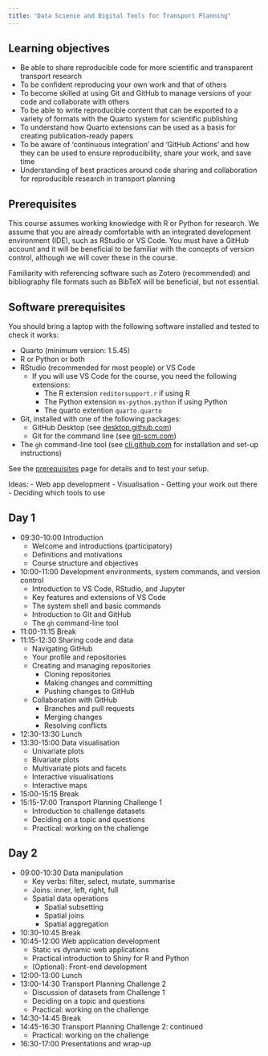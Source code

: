 ```yaml
---
title: "Data Science and Digital Tools for Transport Planning"
---
```


## Learning objectives

- Be able to share reproducible code for more scientific and transparent transport research
- To be confident reproducing your own work and that of others
- To become skilled at using Git and GitHub to manage versions of your code and collaborate with others
- To be able to write reproducible content that can be exported to a variety of formats with the Quarto system for scientific publishing
- To understand how Quarto extensions can be used as a basis for creating publication-ready papers
- To be aware of 'continuous integration' and 'GitHub Actions' and how they can be used to ensure reproducibility, share your work, and save time
- Understanding of best practices around code sharing and collaboration for reproducible research in transport planning

## Prerequisites

This course assumes working knowledge with R or Python for research.
We assume that you are already comfortable with an integrated development environment (IDE), such as RStudio or VS Code.
You must have a GitHub account and it will be beneficial to be familiar with the concepts of version control, although we will cover these in the course.

Familiarity with referencing software such as Zotero (recommended) and bibliography file formats such as BibTeX will be beneficial, but not essential.

## Software prerequisites

You should bring a laptop with the following software installed and tested to check it works:

- Quarto (minimum version: 1.5.45)
- R or Python or both
- RStudio (recommended for most people) or VS Code
  - If you will use VS Code for the course, you need the following extensions:
    - The R extension `reditorsupport.r` if using R
    - The Python extension `ms-python.python` if using Python
    - The quarto extention `quarto.quarto`
- Git, installed with one of the following packages:
  - GitHub Desktop (see [desktop.github.com](https://desktop.github.com/))
  - Git for the command line (see [git-scm.com](https://git-scm.com/book/en/v2/Getting-Started-Installing-Git))
- The `gh` command-line tool (see [cli.github.com](https://cli.github.com/) for installation and set-up instructions)

See the [prerequisites](prerequisites) page for details and to test your setup.

Ideas:
- Web app development
- Visualisation
- Getting your work out there
- Deciding which tools to use


## Day 1

- 09:30-10:00 Introduction
  - Welcome and introductions (participatory)
  - Definitions and motivations
  - Course structure and objectives 
- 10:00-11:00 Development environments, system commands, and version control
  - Introduction to VS Code, RStudio, and Jupyter
  - Key features and extensions of VS Code
  - The system shell and basic commands
  - Introduction to Git and GitHub
  - The `gh` command-line tool
- 11:00-11:15 Break
- 11:15-12:30 Sharing code and data
  - Navigating GitHub
  - Your profile and repositories
  - Creating and managing repositories
    - Cloning repositories
    - Making changes and committing
    - Pushing changes to GitHub
  - Collaboration with GitHub
    - Branches and pull requests
    - Merging changes
    - Resolving conflicts
- 12:30-13:30 Lunch
- 13:30-15:00 Data visualisation
  - Univariate plots
  - Bivariate plots
  - Multivariate plots and facets
  - Interactive visualisations
  - Interactive maps
- 15:00-15:15 Break
- 15:15-17:00 Transport Planning Challenge 1
   - Introduction to challenge datasets
   - Deciding on a topic and questions
   - Practical: working on the challenge

## Day 2

- 09:00-10:30 Data manipulation
    - Key verbs: filter, select, mutate, summarise
    - Joins: inner, left, right, full
    - Spatial data operations
      - Spatial subsetting
      - Spatial joins
      - Spatial aggregation
- 10:30-10:45 Break
- 10:45-12:00 Web application development
  - Static vs dynamic web applications
  - Practical introduction to Shiny for R and Python
  - (Optional): Front-end development
- 12:00-13:00 Lunch
- 13:00-14:30 Transport Planning Challenge 2
  - Discussion of datasets from Challenge 1
  - Deciding on a topic and questions
  - Practical: working on the challenge
- 14:30-14:45 Break
- 14:45-16:30 Transport Planning Challenge 2: continued
  - Practical: working on the challenge
- 16:30-17:00 Presentations and wrap-up 